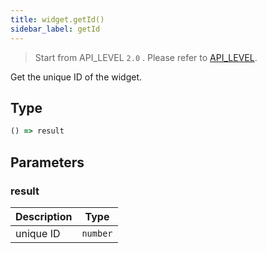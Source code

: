 ```yaml
---
title: widget.getId()
sidebar_label: getId
---
```


> Start from API_LEVEL `2.0` . Please refer to [API_LEVEL](../../../../guides/framework/device/compatibility.md).

Get the unique ID of the widget.

## Type

```ts
() => result
```

## Parameters

### result

| Description |   Type   |
| ----------- | -------- |
| unique ID   | `number` |
